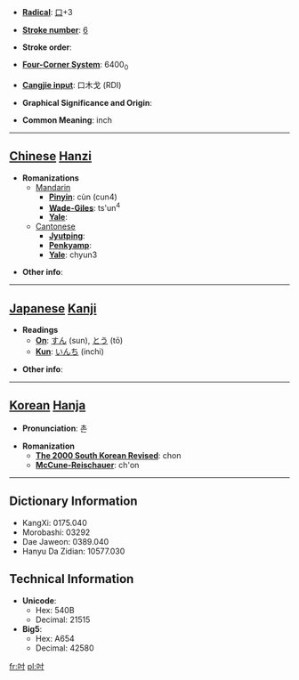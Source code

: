 * '''[[Wiktionary:Chinese radical index| Radical]]''': [[Wiktionary:Chinese radical index 口|口]]+3

* '''[[Wiktionary:Chinese total strokes index|Stroke number]]''': [[Wiktionary:Chinese total strokes index 6|6]]

* '''Stroke order''': 

* '''[[Wiktionary:Chinese four corner index|Four-Corner System]]''': 6400<sub>0</sub>

* '''[[Wiktionary:Chinese Cangjie index|Cangjie input]]''': 口木戈 (RDI)

* '''Graphical Significance and Origin''': 

* '''Common Meaning''': inch

----

== [[Chinese]] [[Hanzi]] ==

* '''Romanizations'''
** [[Mandarin]]
*** '''[[Pinyin]]''': cùn (cun4)
*** '''[[Wade-Giles]]''': ts'un<sup>4</sup>
*** '''[[Yale]]''': 
**[[Cantonese]]
***'''[[Jyutping]]''':
***'''[[Penkyamp]]''': 
***'''[[Yale]]''': chyun3

* '''Other info''': 

----

== [[Japanese]] [[Kanji]] ==

* '''Readings'''
** '''[[On]]''': [[すん]] (sun), [[とう]] (tō)
** '''[[Kun]]''': [[いんち]] (inchi)

* '''Other info''':  

----

== [[Korean]] [[Hanja]] ==

* '''Pronunciation''': 촌

* '''Romanization'''
** '''[[The 2000 South Korean Revised Romanization|The 2000 South Korean Revised]]''': chon
** '''[[McCune-Reischauer]]''': ch'on

----

== Dictionary Information ==

* KangXi: 0175.040
* Morobashi: 03292
* Dae Jaweon: 0389.040
* Hanyu Da Zidian: 10577.030

== Technical Information ==

* '''Unicode''':
** Hex: 540B
** Decimal: 21515
* '''Big5''':
** Hex: A654
** Decimal: 42580

[[fr:吋]]
[[pl:吋]]
